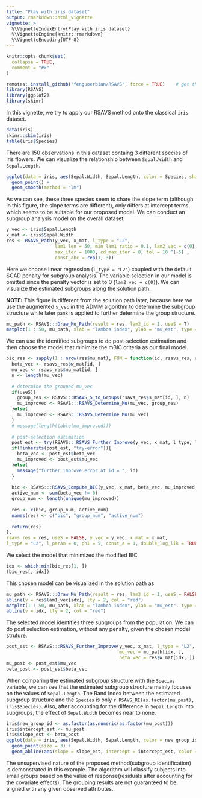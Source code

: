 ```yaml
---
title: "Play with iris dataset"
output: rmarkdown::html_vignette
vignette: >
  %\VignetteIndexEntry{Play with iris dataset}
  %\VignetteEngine{knitr::rmarkdown}
  %\VignetteEncoding{UTF-8}
---
```


```r
knitr::opts_chunk$set(
  collapse = TRUE,
  comment = "#>"
)
```

```r
remotes::install_github("fenguoerbian/RSAVS", force = TRUE)    # get the latest version of RSAVS
library(RSAVS)
library(ggplot2)
library(skimr)
```

In this vignette, we try to apply our RSAVS method onto the classical `iris` dataset.

```r
data(iris)
skimr::skim(iris)
table(iris$Species)
```

There are 150 observations in this dataset containg 3 different species of iris flowers. 
We can visualize the relationship between `Sepal.Width` and `Sepal.Length`. 

```r
ggplot(data = iris, aes(Sepal.Width, Sepal.Length, color = Species, shape = Species)) + 
  geom_point() + 
  geom_smooth(method = "lm")
```

As we can see, these three species seem to share the slope term (although in this 
figure, the slope terms are different), only differs at intercept terms, which 
seems to be suitable for our proposed model. We can conduct an subgroup analysis 
model on the overall dataset: 

```r
y_vec <- iris$Sepal.Length
x_mat <- iris$Sepal.Width
res <- RSAVS_Path(y_vec, x_mat, l_type = "L2", 
                  lam1_len = 50, min_lam1_ratio = 0.1, lam2_vec = c(0), 
                  max_iter = 1000, cd_max_iter = 0, tol = 10 ^(-5) , 
                  const_abc = rep(1, 3))
```

Here we choose linear regression (`l_type = "L2"`) coupled with the default SCAD penalty
for subgroup analysis. The variable selection in our model is omitted since the penalty
vector is set to 0 (`lam2_vec = c(0)`). We can visualize the estimated subgroups 
along the solution path.

__NOTE:__ This figure is different from the solution path later, because here we use the augmented
`s_vec` in the ADMM algorithm to determine the subgroup structure while later `pamk` is applied
to further determine the group structure.

```r
mu_path <- RSAVS:::Draw_Mu_Path(result = res, lam2_id = 1, useS = T)
matplot(1 : 50, mu_path, xlab = "lambda index", ylab = "mu_est", type = "l", col = "black", lty = 1)
```

We can use the identified subgroups to do post-selection estimation and then choose
the model that minimize the mBIC criteria as our final model.

```r
bic_res <- sapply(1 : nrow(res$mu_mat), FUN = function(id, rsavs_res, useS, y_vec, x_mat, l_type, l_param, phi, const_a, double_log_lik){
  beta_vec <- rsavs_res$w_mat[id, ]
  mu_vec <- rsavs_res$mu_mat[id, ]
  n <- length(mu_vec)
  
  # determine the grouped mu_vec
  if(useS){
    group_res <- RSAVS:::RSAVS_S_to_Groups(rsavs_res$s_mat[id, ], n)
    mu_improved <- RSAVS:::RSAVS_Determine_Mu(mu_vec, group_res)
  }else{
    mu_improved <- RSAVS:::RSAVS_Determine_Mu(mu_vec)
  }
  # message(length(table(mu_improved)))
  
  # post-selection estimation
  post_est <- try(RSAVS:::RSAVS_Further_Improve(y_vec, x_mat, l_type, l_param, mu_improved, beta_vec))
  if(!inherits(post_est, "try-error")){
    beta_vec <- post_est$beta_vec
    mu_improved <- post_est$mu_vec
  }else{
    message("further improve error at id = ", id)
  }
  
  bic <- RSAVS:::RSAVS_Compute_BIC(y_vec, x_mat, beta_vec, mu_improved, l_type, l_param, phi, const_a, double_log_lik)
  active_num <- sum(beta_vec != 0)
  group_num <- length(unique(mu_improved))
  
  res <- c(bic, group_num, active_num)
  names(res) <- c("bic", "group_num", "active_num")
  
  return(res)
}, 
rsavs_res = res, useS = FALSE, y_vec = y_vec, x_mat = x_mat, 
l_type = "L2", l_param = 0, phi = 5, const_a = 1, double_log_lik = TRUE)
```

We select the model that minimized the modified BIC

```r
idx <- which.min(bic_res[1, ])
(bic_res[, idx])
```

This chosen model can be visualized in the solution path as

```r
mu_path <- RSAVS:::Draw_Mu_Path(result = res, lam2_id = 1, useS = FALSE)
abline(v = res$lam1_vec[idx], lty = 2, col = "red")
matplot(1 : 50, mu_path, xlab = "lambda index", ylab = "mu_est", type = "l", col = "black", lty = 1)
abline(v = idx, lty = 2, col = "red")
```

The selected model identifies three subgroups from the population. We can do post selection estimation, without any penalty, given the chosen model struture.

```r
post_est <- RSAVS:::RSAVS_Further_Improve(y_vec, x_mat, l_type = "L2", l_param = 0, 
                                          mu_vec = mu_path[idx, ], 
                                          beta_vec = res$w_mat[idx, ])
mu_post <- post_est$mu_vec
beta_post <- post_est$beta_vec
```

When comparing the estimated subgroup structure with the `Species` variable, we can see that 
the estimated subgroup structure mainly focuses on the values of `Sepal.Length`. The Rand Index
between the estimated subgroup structure and the `Species` is only `r RSAVS_RI(as.factor(mu_post), iris$Species)`.
Also, after accounting for the difference in `Sepal.Length` into subgroups, the effect of 
`Sepal.Width` becomes near to none.

```r
iris$new_group_id <- as.factor(as.numeric(as.factor(mu_post)))
iris$intercept_est <- mu_post
iris$slope_est <- beta_post
ggplot(data = iris, aes(Sepal.Width, Sepal.Length, color = new_group_id, shape = Species)) + 
  geom_point(size = 3) + 
  geom_abline(aes(slope = slope_est, intercept = intercept_est, color = new_group_id))
```

The unsupervised nature of the proposed method(subgroup identification) is demonstrated in this example. 
The algorithm will classify subjects into small groups based on the value of response(residuals after accounting for 
the covariate effects). The grouping results are not guaranteed to be aligned with any given observed attributes.
